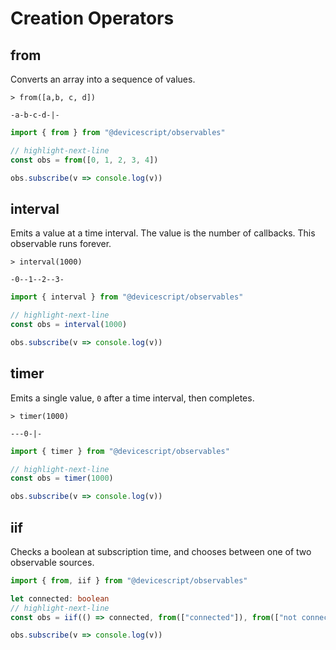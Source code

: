 # Creation Operators

## from

Converts an array into a sequence of values.

```rx
> from([a,b, c, d])

-a-b-c-d-|-
```

```ts
import { from } from "@devicescript/observables"

// highlight-next-line
const obs = from([0, 1, 2, 3, 4])

obs.subscribe(v => console.log(v))
```

## interval

Emits a value at a time interval. The value is the number of callbacks.
This observable runs forever.

```rx
> interval(1000)

-0--1--2--3-
```

```ts
import { interval } from "@devicescript/observables"

// highlight-next-line
const obs = interval(1000)

obs.subscribe(v => console.log(v))
```

## timer

Emits a single value, `0` after a time interval, then completes.

```rx
> timer(1000)

---0-|-
```

```ts
import { timer } from "@devicescript/observables"

// highlight-next-line
const obs = timer(1000)

obs.subscribe(v => console.log(v))
```

## iif

Checks a boolean at subscription time, and chooses between one of two observable sources.

```ts
import { from, iif } from "@devicescript/observables"

let connected: boolean
// highlight-next-line
const obs = iif(() => connected, from(["connected"]), from(["not connected"]))

obs.subscribe(v => console.log(v))
```
